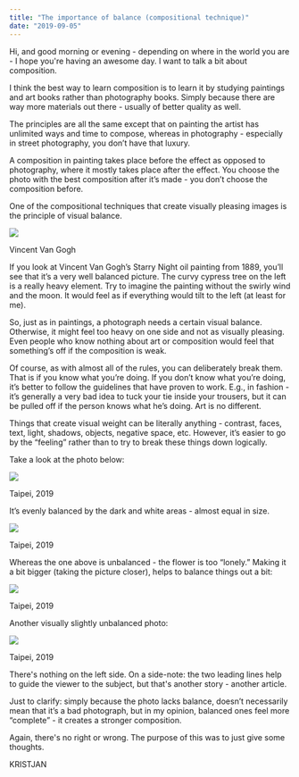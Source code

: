 ```yaml
---
title: "The importance of balance (compositional technique)"
date: "2019-09-05"
---
```


Hi, and good morning or evening - depending on where in the world you are - I hope you're having an awesome day. I want to talk a bit about composition.

I think the best way to learn composition is to learn it by studying paintings and art books rather than photography books. Simply because there are way more materials out there - usually of better quality as well.

The principles are all the same except that on painting the artist has unlimited ways and time to compose, whereas in photography - especially in street photography, you don’t have that luxury. 

A composition in painting takes place before the effect as opposed to photography, where it mostly takes place after the effect. You choose the photo with the best composition after it’s made - you don’t choose the composition before.

One of the compositional techniques that create visually pleasing images is the principle of visual balance.

![](https://kristjanvingel.files.wordpress.com/2019/09/vg485-1000x1000.jpg?w=1000)

Vincent Van Gogh

If you look at Vincent Van Gogh’s Starry Night oil painting from 1889, you’ll see that it’s a very well balanced picture. The curvy cypress tree on the left is a really heavy element. Try to imagine the painting without the swirly wind and the moon. It would feel as if everything would tilt to the left (at least for me).

So, just as in paintings, a photograph needs a certain visual balance. Otherwise, it might feel too heavy on one side and not as visually pleasing. Even people who know nothing about art or composition would feel that something’s off if the composition is weak.

Of course, as with almost all of the rules, you can deliberately break them. That is if you know what you’re doing. If you don’t know what you’re doing, it’s better to follow the guidelines that have proven to work. E.g., in fashion - it’s generally a very bad idea to tuck your tie inside your trousers, but it can be pulled off if the person knows what he’s doing. Art is no different.

Things that create visual weight can be literally anything - contrast, faces, text, light, shadows, objects, negative space, etc. However, it’s easier to go by the “feeling” rather than to try to break these things down logically.

Take a look at the photo below:

![](https://kristjanvingel.files.wordpress.com/2019/09/dscf0859.jpg?w=1024)

Taipei, 2019

It’s evenly balanced by the dark and white areas - almost equal in size.

![](https://kristjanvingel.files.wordpress.com/2019/09/dscf1435.jpg?w=1024)

Taipei, 2019

Whereas the one above is unbalanced - the flower is too “lonely.” Making it a bit bigger (taking the picture closer), helps to balance things out a bit:

![](https://kristjanvingel.files.wordpress.com/2019/09/dscf1432.jpg?w=1024)

Taipei, 2019

Another visually slightly unbalanced photo:

![](https://kristjanvingel.files.wordpress.com/2019/09/dscf1323.jpg?w=1024)

Taipei, 2019

There's nothing on the left side. On a side-note: the two leading lines help to guide the viewer to the subject, but that's another story - another article.

Just to clarify: simply because the photo lacks balance, doesn’t necessarily mean that it’s a bad photograph, but in my opinion, balanced ones feel more “complete” - it creates a stronger composition.

Again, there's no right or wrong. The purpose of this was to just give some thoughts.

KRISTJAN

